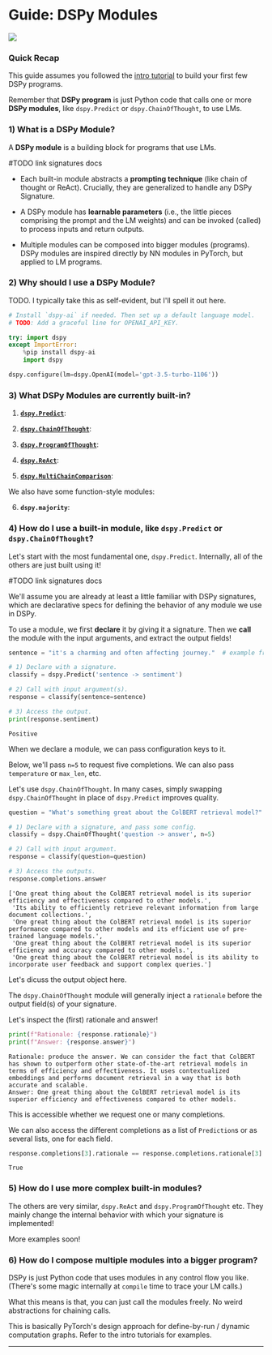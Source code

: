 
# Guide: DSPy Modules

[<img align="center" src="https://colab.research.google.com/assets/colab-badge.svg" />](https://colab.research.google.com/github/stanfordnlp/dspy/blob/main/docs/guides/modules.ipynb)

### Quick Recap

This guide assumes you followed the [intro tutorial](https://colab.research.google.com/github/stanfordnlp/dspy/blob/main/intro.ipynb) to build your first few DSPy programs.

Remember that **DSPy program** is just Python code that calls one or more **DSPy modules**, like `dspy.Predict` or `dspy.ChainOfThought`, to use LMs.

### 1) What is a DSPy Module?

A **DSPy module** is a building block for programs that use LMs.

#TODO link signatures docs
<!-- - Each built-in module abstracts a **prompting technique** (like chain of thought or ReAct). Crucially, they are generalized to handle any [DSPy Signature](). -->
- Each built-in module abstracts a **prompting technique** (like chain of thought or ReAct). Crucially, they are generalized to handle any DSPy Signature.

- A DSPy module has **learnable parameters** (i.e., the little pieces comprising the prompt and the LM weights) and can be invoked (called) to process inputs and return outputs.

- Multiple modules can be composed into bigger modules (programs). DSPy modules are inspired directly by NN modules in PyTorch, but applied to LM programs.

### 2) Why should I use a DSPy Module?

TODO. I typically take this as self-evident, but I'll spell it out here.


```python
# Install `dspy-ai` if needed. Then set up a default language model.
# TODO: Add a graceful line for OPENAI_API_KEY.

try: import dspy
except ImportError:
    %pip install dspy-ai
    import dspy

dspy.configure(lm=dspy.OpenAI(model='gpt-3.5-turbo-1106'))
```

### 3) What DSPy Modules are currently built-in?

1. **[`dspy.Predict`](/api/modules/Predict)**:

2. **[`dspy.ChainOfThought`](/api/modules/ChainOfThought)**: 

3. **[`dspy.ProgramOfThought`](/api/modules/ProgramOfThought)**:

4. **[`dspy.ReAct`](/api/modules/ReAct)**:

5. **[`dspy.MultiChainComparison`](/api/modules/MultiChainComparison)**:


We also have some function-style modules:

6. **`dspy.majority`**:

### 4) How do I use a built-in module, like `dspy.Predict` or `dspy.ChainOfThought`?

Let's start with the most fundamental one, `dspy.Predict`. Internally, all of the others are just built using it!

#TODO link signatures docs
<!-- We'll assume you are already at least a little familiar with [DSPy signatures](), which are declarative specs for defining the behavior of any module we use in DSPy. -->
We'll assume you are already at least a little familiar with DSPy signatures, which are declarative specs for defining the behavior of any module we use in DSPy.

To use a module, we first **declare** it by giving it a signature. Then we **call** the module with the input arguments, and extract the output fields!


```python
sentence = "it's a charming and often affecting journey."  # example from the SST-2 dataset.

# 1) Declare with a signature.
classify = dspy.Predict('sentence -> sentiment')

# 2) Call with input argument(s). 
response = classify(sentence=sentence)

# 3) Access the output.
print(response.sentiment)
```

    Positive
    

When we declare a module, we can pass configuration keys to it.

Below, we'll pass `n=5` to request five completions. We can also pass `temperature` or `max_len`, etc.

Let's use `dspy.ChainOfThought`. In many cases, simply swapping `dspy.ChainOfThought` in place of `dspy.Predict` improves quality.


```python
question = "What's something great about the ColBERT retrieval model?"

# 1) Declare with a signature, and pass some config.
classify = dspy.ChainOfThought('question -> answer', n=5)

# 2) Call with input argument.
response = classify(question=question)

# 3) Access the outputs.
response.completions.answer
```




    ['One great thing about the ColBERT retrieval model is its superior efficiency and effectiveness compared to other models.',
     'Its ability to efficiently retrieve relevant information from large document collections.',
     'One great thing about the ColBERT retrieval model is its superior performance compared to other models and its efficient use of pre-trained language models.',
     'One great thing about the ColBERT retrieval model is its superior efficiency and accuracy compared to other models.',
     'One great thing about the ColBERT retrieval model is its ability to incorporate user feedback and support complex queries.']



Let's dicuss the output object here.

The `dspy.ChainOfThought` module will generally inject a `rationale` before the output field(s) of your signature.

Let's inspect the (first) rationale and answer!


```python
print(f"Rationale: {response.rationale}")
print(f"Answer: {response.answer}")
```

    Rationale: produce the answer. We can consider the fact that ColBERT has shown to outperform other state-of-the-art retrieval models in terms of efficiency and effectiveness. It uses contextualized embeddings and performs document retrieval in a way that is both accurate and scalable.
    Answer: One great thing about the ColBERT retrieval model is its superior efficiency and effectiveness compared to other models.
    

This is accessible whether we request one or many completions.

We can also access the different completions as a list of `Prediction`s or as several lists, one for each field.


```python
response.completions[3].rationale == response.completions.rationale[3]
```




    True



### 5) How do I use more complex built-in modules?

The others are very similar, `dspy.ReAct` and `dspy.ProgramOfThought` etc. They mainly change the internal behavior with which your signature is implemented!

More examples soon!

### 6) How do I compose multiple modules into a bigger program?

DSPy is just Python code that uses modules in any control flow you like. (There's some magic internally at `compile` time to trace your LM calls.)

What this means is that, you can just call the modules freely. No weird abstractions for chaining calls.

This is basically PyTorch's design approach for define-by-run / dynamic computation graphs. Refer to the intro tutorials for examples.

***

<AuthorDetails name="Arnav Singhvi"/>